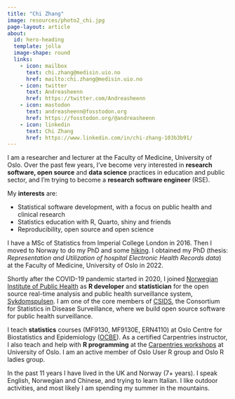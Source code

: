```yaml
---
title: "Chi Zhang"
image: resources/photo2_chi.jpg
page-layout: article
about:
  id: hero-heading
  template: jolla
  image-shape: round
  links:
    - icon: mailbox
      text: chi.zhang@medisin.uio.no
      href: mailto:chi.zhang@medisin.uio.no
    - icon: twitter
      text: Andreasheenn
      href: https://twitter.com/Andreasheenn
    - icon: mastodon
      text: andreasheenn@fosstodon.org
      href: https://fosstodon.org/@andreasheenn
    - icon: linkedin
      text: Chi Zhang
      href: https://www.linkedin.com/in/chi-zhang-103b3b91/
---
```


::: {#hero-heading}

:::

I am a researcher and lecturer at the Faculty of Medicine, University of Oslo. Over the past few years, I've become very interested in **research software, open source** and **data science** practices in education and public sector, and I'm trying to become a **research software engineer** (RSE). 


My **interests** are: 

* Statistical software development, with a focus on public health and clinical research
* Statistics education with R, Quarto, shiny and friends
* Reproducibility, open source and open science


I have a MSc of Statistics from Imperial College London in 2016. Then I moved to Norway to do my PhD and some [hiking](resources/photo3_chi.jpg). I obtained my PhD (thesis: *Representation and Utilization of hospital Electronic Health Records data*) at the Faculty of Medicine, University of Oslo in 2022.

Shortly after the COVID-19 pandemic started in 2020, I joined [Norwegian Institute of Public Health](https://www.fhi.no/en/) as **R developer** and **statistician** for the open source real-time analysis and public health surveillance system, [Sykdomspulsen](https://docs.sykdomspulsen.no). I am one of the core members of [CSIDS](https://github.com/csids), the Consortium for Statistics in Disease Surveillance, where we build open source software for public health surveillance. 

I teach **statistics** courses (MF9130, MF9130E, ERN4110) at Oslo Centre for Biostatistics and Epidemiology ([OCBE](https://www.med.uio.no/imb/english/research/centres/ocbe/)). As a certified Carpentries instructor, I also teach and help with **R programming** at the [Carpentries workshops](https://www.ub.uio.no/english/libraries/dsc/carpentry-uio/) at University of Oslo. I am an active member of Oslo User R group and Oslo R ladies group.

In the past 11 years I have lived in the UK and Norway (7+ years). I speak English, Norwegian and Chinese, and trying to learn Italian. I like outdoor activities, and most likely I am spending my summer in the mountains.



